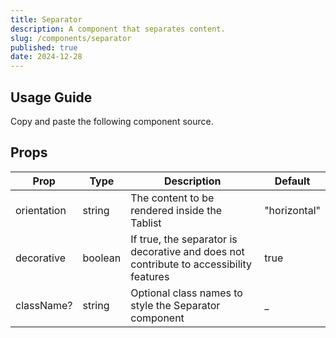 ```yaml
---
title: Separator
description: A component that separates content.
slug: /components/separator
published: true
date: 2024-12-28
---
```


<ComponentCodePreview name="separator-demo" category="examples" />

## Usage Guide

Copy and paste the following component source.
<ComponentSource name="separator" category="components" />

## Props

| Prop         | Type              | Description                                             | Default         |
| -----------  | ----------------- | ------------------------------------------------------- | --------------- |
| orientation  | string            | The content to be rendered inside the Tablist           | "horizontal"    |
| decorative   | boolean           | If true, the separator is decorative and does not contribute to accessibility features    | true            |
| className?   | string            | Optional class names to style the Separator component   | _               |
